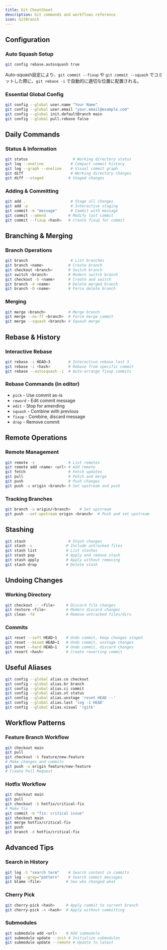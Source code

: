 ```yaml
---
title: Git CheatSheet
description: Git commands and workflows reference
icon: GitBranch
---
```


## Configuration

### Auto Squash Setup
```bash
git config rebase.autosquash true
```
Auto-squash設定により、`git commit --fixup` や `git commit --squash` でコミットした際に、`git rebase -i` で自動的に適切な位置に配置される。

### Essential Global Config
```bash
git config --global user.name "Your Name"
git config --global user.email "your.email@example.com"
git config --global init.defaultBranch main
git config --global pull.rebase false
```

## Daily Commands

### Status & Information
```bash
git status                    # Working directory status
git log --oneline            # Compact commit history
git log --graph --oneline    # Visual commit graph
git diff                     # Working directory changes
git diff --staged           # Staged changes
```

### Adding & Committing
```bash
git add .                    # Stage all changes
git add -p                   # Interactive staging
git commit -m "message"      # Commit with message
git commit --amend          # Modify last commit
git commit --fixup <hash>   # Create fixup for commit
```

## Branching & Merging

### Branch Operations
```bash
git branch                   # List branches
git branch <name>           # Create branch
git checkout <branch>       # Switch branch
git switch <branch>         # Modern switch branch
git checkout -b <name>      # Create and switch
git branch -d <name>        # Delete merged branch
git branch -D <name>        # Force delete branch
```

### Merging
```bash
git merge <branch>          # Merge branch
git merge --no-ff <branch>  # Force merge commit
git merge --squash <branch> # Squash merge
```

## Rebase & History

### Interactive Rebase
```bash
git rebase -i HEAD~3        # Interactive rebase last 3
git rebase -i <hash>        # Rebase from specific commit
git rebase --autosquash -i  # Auto-arrange fixup commits
```

### Rebase Commands (in editor)
- `pick` - Use commit as-is
- `reword` - Edit commit message
- `edit` - Stop for amending
- `squash` - Combine with previous
- `fixup` - Combine, discard message
- `drop` - Remove commit

## Remote Operations

### Remote Management
```bash
git remote -v               # List remotes
git remote add <name> <url> # Add remote
git fetch                   # Fetch updates
git pull                    # Fetch and merge
git push                    # Push changes
git push -u origin <branch> # Set upstream and push
```

### Tracking Branches
```bash
git branch -u origin/<branch>    # Set upstream
git push --set-upstream origin <branch>  # Push and set upstream
```

## Stashing

```bash
git stash                   # Stash changes
git stash -u               # Include untracked files
git stash list             # List stashes
git stash pop              # Apply and remove stash
git stash apply            # Apply without removing
git stash drop             # Delete stash
```

## Undoing Changes

### Working Directory
```bash
git checkout -- <file>     # Discard file changes
git restore <file>         # Modern discard changes
git clean -fd              # Remove untracked files/dirs
```

### Commits
```bash
git reset --soft HEAD~1    # Undo commit, keep changes staged  
git reset --mixed HEAD~1   # Undo commit, unstage changes
git reset --hard HEAD~1    # Undo commit, discard changes
git revert <hash>          # Create reverting commit
```

## Useful Aliases

```bash
git config --global alias.co checkout
git config --global alias.br branch  
git config --global alias.ci commit
git config --global alias.st status
git config --global alias.unstage 'reset HEAD --'
git config --global alias.last 'log -1 HEAD'
git config --global alias.visual '!gitk'
```

## Workflow Patterns

### Feature Branch Workflow
```bash
git checkout main
git pull
git checkout -b feature/new-feature
# Make changes and commits
git push -u origin feature/new-feature
# Create Pull Request
```

### Hotfix Workflow  
```bash
git checkout main
git pull
git checkout -b hotfix/critical-fix
# Make fix
git commit -m "fix: critical issue"
git checkout main
git merge hotfix/critical-fix
git push
git branch -d hotfix/critical-fix
```

## Advanced Tips

### Search in History
```bash
git log -S "search term"    # Search content in commits
git log --grep="pattern"    # Search commit messages
git blame <file>           # See who changed what
```

### Cherry Pick
```bash
git cherry-pick <hash>     # Apply commit to current branch
git cherry-pick -n <hash>  # Apply without committing
```

### Submodules
```bash
git submodule add <url>    # Add submodule
git submodule update --init # Initialize submodules
git submodule update --remote # Update to latest
```


<AIEditedFooter />